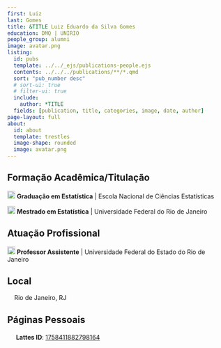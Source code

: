```yaml
---
first: Luiz
last: Gomes
title: &TITLE Luiz Eduardo da Silva Gomes
education: DMQ | UNIRIO
people_group: alumni
image: avatar.png
listing:
  id: pubs
  template: ../../_ejs/publications-people.ejs 
  contents: ../../../publications/**/*.qmd
  sort: "pub_number desc"
  # sort-ui: true
  # filter-ui: true
  include:
    author: *TITLE
  fields: [publication, title, categories, image, date, author]
page-layout: full
about: 
  id: about
  template: trestles
  image-shape: rounded
  image: avatar.png
---
```


## Formação Acadêmica/Titulação

<img src="img/graduation-cap-solid.svg" width="18"> **Graduação em Estatística** | Escola Nacional de Ciências Estatísticas

<img src="img/graduation-cap-solid.svg" width="18"> **Mestrado em Estatística** | Universidade Federal do Rio de Janeiro

## Atuação Profissional

<img src="img/briefcase-solid.svg" width="18"> **Professor Assistente** | Universidade Federal do Estado do Rio de Janeiro

## Local
<img src="img/location-dot-solid.svg" width="12"> Rio de Janeiro, RJ

## Páginas Pessoais

<img src="img/lattes.svg" width="16"> **Lattes ID**: <a href="http://lattes.cnpq.br/1758411882798164" target="_blank">1758411882798164</a>
